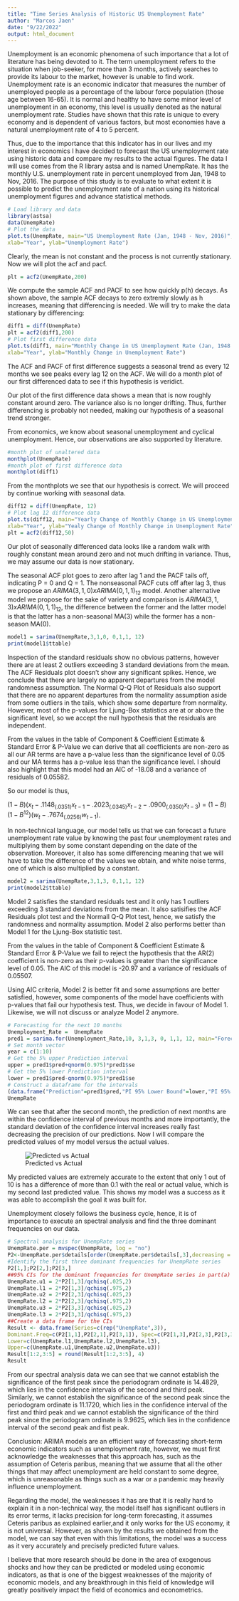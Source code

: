 ```yaml
---
title: "Time Series Analysis of Historic US Unemployment Rate"
author: "Marcos Jaen"
date: "9/22/2022"
output: html_document
---
```

Unemployment is an economic phenomena of such importance that a lot of literature has being devoted to it. The term unemployment refers to the situation when job-seeker, for more than 3 months, actively searches to provide its labour to the market, however is unable to find work. Unemployment rate is an economic indicator that measures the number of unemployed people as a percentage of the labour force population (those age between 16-65). It is normal and healthy to have some minor level of unemployment in an economy, this level is usually denoted as the natural unemployment rate. Studies have shown that this rate is unique to every economy and is dependent of various factors, but most economies have a natural unemployment rate of 4 to 5 percent.

Thus, due to the importance that this indicator has in our lives and my interest in economics I have decided to forecast the US unemployment rate using historic data and compare my results to the actual figures. The data I will use comes from the R library astsa and is named UnempRate. It has the monthly U.S. unemployment rate in percent unemployed from Jan, 1948 to Nov, 2016. The purpose of this study is to evaluate to what extent it is possible to predict the unemployment rate of a nation using its historical unemployment figures and advance statistical methods.

```r
# Load library and data
library(astsa)
data(UnempRate)
# Plot the data
plot.ts(UnempRate, main="US Unemployment Rate (Jan, 1948 - Nov, 2016)",
xlab="Year", ylab="Unemployment Rate")
```

Clearly, the mean is not constant and the process is not currently stationary. Now we will plot the acf and pacf. 

```r
plt = acf2(UnempRate,200)
```

We compute the sample ACF and PACF to see how quickly p(h) decays. As shown above, the sample ACF decays to zero extremly slowly as h increases, meaning that differencing is needed. We will try to make the data stationary by differencing:

```r
diff1 = diff(UnempRate)
plt = acf2(diff1,200)
# Plot first difference data
plot.ts(diff1, main="Monthly Change in US Unemployment Rate (Jan, 1948 - Nov, 2016)",
xlab="Year", ylab="Monthly Change in Unemployment Rate")

```

The ACF and PACF of first difference suggests a seasonal trend as every 12 months we see peaks every lag 12 on the ACF. We will do a month plot of our first differenced data to see if this hypothesis is veridict. 

Our plot of the first difference data shows a mean that is now roughly constant around zero. The variance also is no longer drifting. Thus, further differencing is probably not needed, making our hypothesis of a seasonal trend stronger.

From economics, we know about seasonal unemployment and cyclical unemployment. Hence, our observations are also supported by literature. 

```r
#month plot of unaltered data 
monthplot(UnempRate)
#month plot of first difference data
monthplot(diff1)
```

From the monthplots we see that our hypothesis is correct. We will proceed by continue working with seasonal data. 

```r
diff12 = diff(UnempRate, 12)
# Plot lag 12 difference data
plot.ts(diff12, main="Yearly Change of Monthly Change in US Unemployment Rate",
xlab="Year", ylab="Yealy Change of Monthly Change in Unemployment Rate")
plt = acf2(diff12,50)

```

Our plot of seasonally differenced data looks like a random walk with roughly constant mean around zero and not much drifting in variance. Thus, we may assume our data is now stationary.

The seasonal ACF plot goes to zero after lag 1 and the PACF tails off, indicating P = 0 and Q = 1. The nonseasonal PACF cuts off after lag 3, thus we propose an $ARIMA(3,1,0)xARIMA(0,1,1)_{12}$ model. Another alternative model we propose for the sake of variety and comparison is $ARIMA(3,1,3)xARIMA(0,1,1)_{12}$, the difference between the former and the latter model is that the latter has a non-seasonal MA(3) while the former has a non-season MA(0). 

```r
model1 = sarima(UnempRate,3,1,0, 0,1,1, 12)
print(model1$ttable)
```

Inspection of the standard residuals show no obvious patterns, however there are at least 2 outliers exceeding 3 standard deviations from the mean. The ACF Residuals plot doesn't show any significant spikes. Hence, we conclude that there are largely no apparent departures from the model randomness assumption. The Normal Q-Q Plot of Residuals also support that there are no apparent departures from the normality assumption aside from some outliers in the tails, which show some departure from normality.  However, most of the p-values for Ljung-Box statistics are at or above the significant level, so we accept the null hypothesis that the residuals are independent.

From the values in the table of Component & Coefficient Estimate & Standard Error & P-Value we can derive that all coefficients are non-zero as all our AR terms are have a p-value less than the significance level of 0.05 and our MA terms has a  p-value less than the significance level. I should also highlight that this model had an AIC of -18.08 and a variance of residuals of 0.05582. 

So our model is thus, 

$(1-B)(x_t-.1148_{(.0351)}x_{t-1} -.2023_{(.0345)}x_{t-2} - .0900_{(.0350)}x_{t-3})$ = $(1-B)(1-B^{12})(w_t-.7674_{(.0256)}w_{t-1})$.


In non-technical language, our model tells us that we can forecast a future unemployment rate value by knowing the past four unemployment rates and multiplying them by some constant depending on the date of the observation. Moreover, it also has some differencing meaning that we will have to take the difference of the values we obtain, and white noise terms, one of which is also multiplied by a constant.

```r
model2 = sarima(UnempRate,3,1,3, 0,1,1, 12)
print(model2$ttable)
```

Model 2 satisfies the standard residuals test and it only has 1  outliers exceeding 3 standard deviations from the mean. It also satisifies the ACF Residuals plot test and the Normall Q-Q Plot test, hence, we satisfy the randomness and normality assumption. Model 2 also performs better than Model 1 for the Ljung-Box statistic test.

From the values in the table of Component & Coefficient Estimate & Standard Error & P-Value we fail to reject the hypothesis that the AR(2) coefficient is non-zero as their p-values is greater than the significance level of 0.05. The AIC of this model is -20.97 and a variance of residuals of 0.05507. 

Using AIC criteria, Model 2 is better fit and some assumptions are better satisfied, however, some components of the model have coefficients with p-values that fail our hypothesis test. Thus, we decide in favour of Model 1. Likewise, we will not discuss or analyze Model 2 anymore.

```r
# Forecasting for the next 10 months
Unemployment_Rate =  UnempRate
pred1 = sarima.for(Unemployment_Rate,10, 3,1,3, 0, 1,1, 12, main="Forecasting of US Unemployment Rate for Next 10 months")
# Set month vector
year = c(1:10)
# Get the 5% upper Prediction interval
upper = pred1$pred+qnorm(0.975)*pred1$se
# Get the 5% lower Prediction interval
lower = pred1$pred-qnorm(0.975)*pred1$se
# Construct a dataframe for the intervals
(data.frame("Prediction"=pred1$pred,"PI 95% Lower Bound"=lower,"PI 95% Upper Bound"=upper))
UnempRate
```

We can see that after the second month, the prediction of next months are within the confidence interval of previous months and more importantly, the standard deviation of the confidence interval increases really fast decreasing the precision of our predictions. Now I will compare the predicted values of my model versus the actual values. 

![Predicted vs Actual](/Users/lourdescortes/Desktop/as 2.png)

My predicted values are extremely accurate to the extent that only 1 out of 10 is has a difference of more than 0.1 with the real or actual value, which is my second last predicted value. This shows my model was a success as it was able to accomplish the goal it was built for. 

Unemployment closely follows the business cycle, hence, it is of importance to execute an spectral analysis and find the three dominant frequencies on our data. 
```r
# Spectral analysis for UnempRate series
UnempRate.per = mvspec(UnempRate, log = "no")
P2<-UnempRate.per$details[order(UnempRate.per$details[,3],decreasing = TRUE),]
#Identify the first three dominant frequencies for UnempRate series
P2[1,];P2[2,];P2[3,]
##95% CIs for the dominant frequencies for UnempRate series in part(a)
UnempRate.u1 = 2*P2[1,3]/qchisq(.025,2)
UnempRate.l1 = 2*P2[1,3]/qchisq(.975,2)
UnempRate.u2 = 2*P2[2,3]/qchisq(.025,2)
UnempRate.l2 = 2*P2[2,3]/qchisq(.975,2)
UnempRate.u3 = 2*P2[3,3]/qchisq(.025,2)
UnempRate.l3 = 2*P2[3,3]/qchisq(.975,2)
##Create a data frame for the CIs
Result <- data.frame(Series=c(rep("UnempRate",3)),
Dominant.Freq=c(P2[1,1],P2[2,1],P2[3,1]), Spec=c(P2[1,3],P2[2,3],P2[3,3]),
Lower=c(UnempRate.l1,UnempRate.l2,UnempRate.l3),
Upper=c(UnempRate.u1,UnempRate.u2,UnempRate.u3))
Result[1:2,3:5] = round(Result[1:2,3:5], 4)
Result

```

From our spectral analysis data we can see that
we cannot establish the significance of the first peak since the periodogram ordinate is 14.4829, which lies in
the confidence intervals of the second and third peak. Similarly,  we cannot establish the significance of the second peak since the periodogram ordinate is 11.1720, which lies
in the confidence interval of the first and third peak and we cannot establish the significance of the third peak since the periodogram ordinate is 9.9625, which lies in
the confidence interval of the second peak and fist peak.

Conclusion:
ARIMA models are an efficient way of forecasting short-term economic indicators such as unemployment rate, however, we must first acknowledge the weaknesses that this approach has, such as the assumption of Ceteris paribus, meaning that we assume that all the other things that may affect unemployment are held constant to some degree, which is unreasonable as things such as a war or a pandemic may heavily influence unemployment.

Regarding the model, the weaknesses it has are that it is really hard to explain it in a non-technical way, the model itself has significant outliers in its error terms, it lacks precision for long-term forecasting, it assumes Ceteris paribus as explained earlier,and it only works for the US economy, it is not universal. However, as shown by the results we obtained from the model, we can say that even with this limitations, the model was a success as it very accurately and precisely predicted future values. 

I believe that more research should be done in the area of exogenous shocks and how they can be predicted or modeled using economic indicators, as that is one of the biggest weaknesses of the majority of economic models, and any breakthrough in this field of knowledge will greatly positively impact the field of economics and econometrics.
